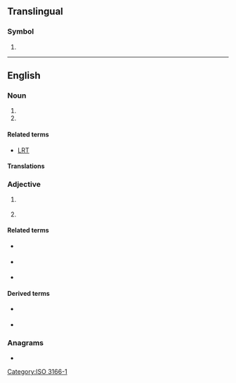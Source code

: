 {{also|lr|Lr|.lr}}
==Translingual==

===Symbol===
{{head|mul|symbol}}

# {{n-g|The [[ISO]] 3166-1 two-letter (alpha-2) code for [[Liberia]].}}

[[Category:ISO 3166-1]]

----

==English==

===Noun===
{{en-noun|~}}

# {{abbreviation of|en|light rail}}
# {{abbreviation of|en|light railway}}

====Related terms====
* [[LRT]] {{gloss|[[light rail transit]]}}

====Translations====
{{trans-top|light rail}}
{{trans-mid}}
{{trans-bottom}}

===Adjective===
{{en-adj|-}}

# {{lb|en|computing}} {{initialism of|en|[[left|Left]] to right, reversed [[rightmost]] derivation}} {{gloss|used with [[parser]]s}}
# {{init of|en|long-range}}

====Related terms====
* {{l|en|SR}} {{gloss|short-range}}
* {{l|en|IR}} {{gloss|intermediate-range}}
* {{l|en|MR}} {{gloss|medium-range}}

====Derived terms====
* {{l|en|LRASM}} {{gloss|long-range anti-ship missile}}
* {{l|en|LRBM}} {{gloss|long-range ballistic missile}}

===Anagrams===
* {{anagrams|en|a=lr|RL}}